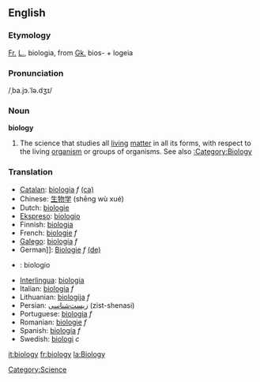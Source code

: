 {{Wikipedia}}

==English==
===Etymology===

[[Fr.]] [[L.]], biologia, from [[Gk.]] bios- + logeia

===Pronunciation===
/ˌba.jɔ.ˈlə.dʒɪ/

===Noun===
'''biology'''

# The science that studies all [[living]] [[matter]] in all its forms, with respect to the living [[organism]] or groups of organisms.  See also [[:Category:Biology]]

===Translation===
*[[Catalan]]: [[biologia]] ''f'' [[:ca:biologia|(ca)]] 
*Chinese: [[生物学]] (shēng wù xué)
*Dutch: [[biologie]]
*[[Ekspreso]]: [[biologio]] 
*Finnish: [[biologia]]
*French: [[biologie]] ''f''
*[[Galego]]: [[biología]] ''f''
*German]]: [[Biologie]] ''f'' [[:de:Biologie|(de)]] 
*{{io}} : biologio
*[[Interlingua]]: [[biologia]] 
*Italian: [[biologia]] ''f''
*Lithuanian: [[biologija]] ''f''
*Persian: [[زیست‌شناسی]] (zist-shenasi)
*Portuguese: [[biologia]] ''f''
*Romanian: [[biologie]] ''f''
*Spanish: [[biología]] ''f''
*Swedish: [[biologi]] ''c''

[[it:biology]]
[[fr:biology]]
[[la:Biology]]
[[Category:Science]]